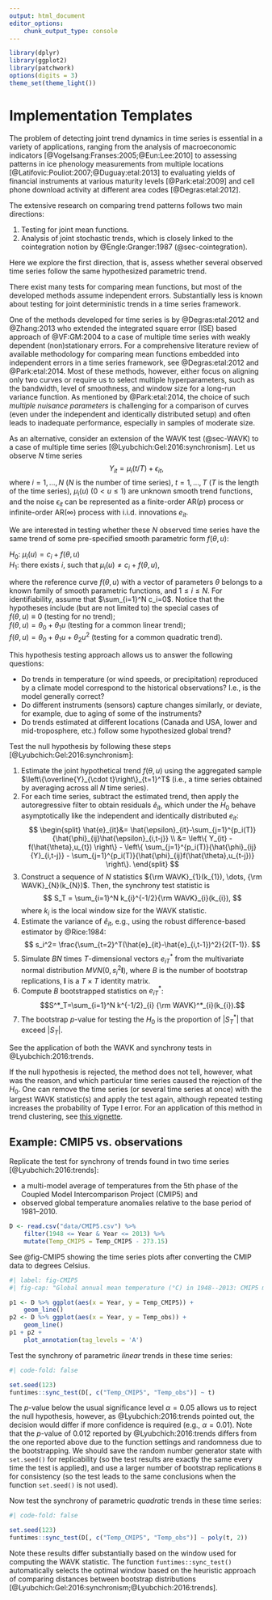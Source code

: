 ```yaml
---
output: html_document
editor_options:
    chunk_output_type: console
---
```


```r
library(dplyr)
library(ggplot2)
library(patchwork)
options(digits = 3)
theme_set(theme_light())
```

# Implementation Templates {#sec-syncparam}

The problem of detecting joint trend dynamics in time series is essential in a variety of applications, ranging from the analysis of macroeconomic indicators [@Vogelsang:Franses:2005;@Eun:Lee:2010] to assessing patterns in ice phenology measurements from multiple locations [@Latifovic:Pouliot:2007;@Duguay:etal:2013] to evaluating yields of financial instruments at various maturity levels [@Park:etal:2009] and cell phone download activity at different area codes [@Degras:etal:2012].

The extensive research on comparing trend patterns follows two main directions: 

1. Testing for joint mean functions.
1. Analysis of joint stochastic trends, which is closely linked to the cointegration notion by @Engle:Granger:1987 (@sec-cointegration).

Here we explore the first direction, that is, assess whether several observed time series follow the same hypothesized parametric trend. 

There exist many tests for comparing mean functions, but most of the developed methods assume independent errors. 
Substantially less is known about testing for joint deterministic trends in a time series framework.

One of the methods developed for time series is by @Degras:etal:2012 and @Zhang:2013 who extended the integrated square error (ISE) based approach of @VF:GM:2004 to a case of multiple time series with weakly dependent (non)stationary errors. 
For a comprehensive literature review of available methodology for comparing mean functions embedded into independent errors in a time series framework, see @Degras:etal:2012 and @Park:etal:2014. 
Most of these methods, however, either focus on aligning only two curves or require us to select multiple hyperparameters, such as the bandwidth, level of smoothness, and window size for a long-run variance function. 
As mentioned by @Park:etal:2014, the choice of such *multiple nuisance parameters* is challenging for a comparison of curves (even under the independent and identically distributed setup) and often leads to inadequate performance, especially in samples of moderate size.

As an alternative, consider an extension of the WAVK test (@sec-WAVK) to a case of multiple time series [@Lyubchich:Gel:2016:synchronism]. 
Let us observe $N$ time series
$$
Y_{it} = \mu_i(t/T) + \epsilon_{it},
$$
where $i = 1, \dots, N$ ($N$ is the number of time series), $t=1, \dots, T$ ($T$ is the length of the time series), $\mu_i(u)$ ($0<u\leqslant 1$) are unknown smooth trend functions, and the noise $\epsilon_{it}$ can be represented as a finite-order AR($p$) process or infinite-order AR($\infty$) process with i.i.d. innovations ${e}_{it}$.

We are interested in testing whether these $N$ observed time series have the same trend of some pre-specified smooth parametric form $f(\theta, u)$:

$H_0$: $\mu_i(u)= c_i + f(\theta, u)$  
$H_1$: there exists $i$, such that $\mu_i(u)\neq c_i + f(\theta, u)$,

where the reference curve $f(\theta, u)$ with a vector of parameters $\theta$ belongs to a known family of smooth parametric functions, and $1\leqslant i \leqslant N$. 
For identifiability, assume that $\sum_{i=1}^N c_i=0$. 
Notice that the hypotheses include (but are not limited to) the special cases of  
$f(\theta,u)\equiv 0$ (testing for no trend);  
$f(\theta,u)=\theta_0+\theta_1 u$ (testing for a common linear trend);  
$f(\theta,u)=\theta_0+\theta_1 u+\theta_2u^2$ (testing for a common quadratic trend).

This hypothesis testing approach allows us to answer the following questions:

- Do trends in temperature (or wind speeds, or precipitation) reproduced by a climate model correspond to the historical observations? 
I.e., is the model generally correct? 
- Do different instruments (sensors) capture changes similarly, or deviate, for example, due to aging of some of the instruments?
- Do trends estimated at different locations (Canada and USA, lower and mid-troposphere, etc.) follow some hypothesized global trend?

Test the null hypothesis by following these steps [@Lyubchich:Gel:2016:synchronism]:

1. Estimate the joint hypothetical trend $f({\theta}, u)$ using the aggregated sample $\left\{\overline{Y}_{\cdot t}\right\}_{t=1}^T$ (i.e., a time series obtained by averaging across all $N$ time series).
1. For each time series, subtract the estimated trend, then apply the autoregressive filter to obtain residuals $\hat{e}_{it}$, which under the $H_0$ behave asymptotically like the independent and identically distributed ${e}_{it}$:
$$
\begin{split}
\hat{e}_{it}&= \hat{\epsilon}_{it}-\sum_{j=1}^{p_i(T)}{\hat{\phi}_{ij}\hat{\epsilon}_{i,t-j}} \\
&=
\left\{ Y_{it} - f(\hat{\theta},u_{t}) \right\} -
\left\{ \sum_{j=1}^{p_i(T)}{\hat{\phi}_{ij}{Y}_{i,t-j}} - \sum_{j=1}^{p_i(T)}{\hat{\phi}_{ij}f(\hat{\theta},u_{t-j})} \right\}.
\end{split}
$$
1. Construct a sequence of $N$ statistics ${\rm WAVK}_{1}(k_{1}), \dots, {\rm WAVK}_{N}(k_{N})$.
Then, the synchrony test statistic is
$$
S_T = \sum_{i=1}^N k_{i}^{-1/2}{\rm WAVK}_{i}(k_{i}),
$$
where $k_{i}$ is the local window size for the WAVK statistic.
1. Estimate the variance of $\hat{e}_{it}$, e.g., using the robust difference-based estimator by @Rice:1984:
$$
s_i^2= \frac{\sum_{t=2}^T(\hat{e}_{it}-\hat{e}_{i,t-1})^2}{2(T-1)}.
$$
1. Simulate $BN$ times $T$-dimensional vectors $e^*_{iT}$ from the multivariate normal distribution $MVN\left(0, s_i^2\boldsymbol{I}\right)$, where $B$ is the number of bootstrap replications, $\boldsymbol{I}$ is a $T\times T$ identity matrix.
1. Compute $B$ bootstrapped statistics on $e^*_{iT}$:
$$S^*_T=\sum_{i=1}^N k^{-1/2}_{i} {\rm WAVK}^*_{i}(k_{i}).$$
1. The bootstrap $p$-value for testing the $H_0$ is the proportion of $|S^*_T|$ that exceed $|S_T|$.

See the application of both the WAVK and synchrony tests in @Lyubchich:2016:trends.

If the null hypothesis is rejected, the method does not tell, however, what was the reason, and which particular time series caused the rejection of the $H_0$.
One can remove the time series (or several time series at once) with the largest WAVK statistic(s) and apply the test again, although repeated testing increases the probability of Type I error. 
For an application of this method in trend clustering, see [this vignette](https://cran.r-project.org/web/packages/funtimes/vignettes/tsclusters.html).

::: {.callout-note icon=false}

## Example: CMIP5 vs. observations

Replicate the test for synchrony of trends found in two time series [@Lyubchich:2016:trends]:

- a multi-model average of temperatures from the 5th phase of the Coupled Model Intercomparison Project (CMIP5) and
- observed global temperature anomalies relative to the base period of 1981--2010.

```r
D <- read.csv("data/CMIP5.csv") %>% 
    filter(1948 <= Year & Year <= 2013) %>%
    mutate(Temp_CMIP5 = Temp_CMIP5 - 273.15)
```

See @fig-CMIP5 showing the time series plots after converting the CMIP data to degrees Celsius.

```r
#| label: fig-CMIP5
#| fig-cap: "Global annual mean temperature (°C) in 1948--2013: CMIP5 multi-model average and observed anomalies relative to the base period of 1981--2010."

p1 <- D %>% ggplot(aes(x = Year, y = Temp_CMIP5)) +
    geom_line()
p2 <- D %>% ggplot(aes(x = Year, y = Temp_obs)) +
    geom_line()
p1 + p2 +
    plot_annotation(tag_levels = 'A')
```

Test the synchrony of parametric *linear* trends in these time series:

```r
#| code-fold: false

set.seed(123)
funtimes::sync_test(D[, c("Temp_CMIP5", "Temp_obs")] ~ t)
```

The $p$-value below the usual significance level $\alpha = 0.05$ allows us to reject the null hypothesis, however, as @Lyubchich:2016:trends pointed out, the decision would differ if more confidence is required (e.g., $\alpha = 0.01$). 
Note that the $p$-value of 0.012 reported by @Lyubchich:2016:trends differs from the one reported above due to the function settings and randomness due to the bootstrapping.
We should save the random number generator state with `set.seed()` for replicability (so the test results are exactly the same every time the test is applied), and use a larger number of bootstrap replications `B` for consistency (so the test leads to the same conclusions when the function `set.seed()` is not used).

Now test the synchrony of parametric *quadratic* trends in these time series:

```r
#| code-fold: false

set.seed(123)
funtimes::sync_test(D[, c("Temp_CMIP5", "Temp_obs")] ~ poly(t, 2))
```

Note these results differ substantially based on the window used for computing the WAVK statistic.
The function `funtimes::sync_test()` automatically selects the optimal window based on the heuristic approach of comparing distances between bootstrap distributions [@Lyubchich:Gel:2016:synchronism;@Lyubchich:2016:trends].
:::
